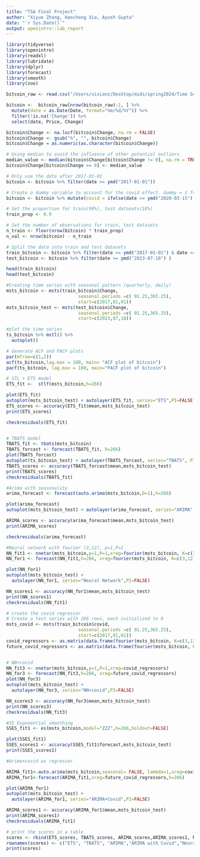 ```yaml
---
title: "TSA Final Project"
author: "Xiyue Zhang, Haochong Xia, Ayush Gupta"
date: "`r Sys.Date()`"
output: openintro::lab_report
---
```


```r
library(tidyverse)
library(openintro)
library(readxl)
library(lubridate)
library(dplyr)
library(forecast) 
library(smooth)
library(zoo)
```

```r
bitcoin_raw <- read.csv("/Users/vivianz/Desktop/mids/spring2024/Time Series/bitcoin.csv",header=TRUE)

bitcoin <-  bitcoin_raw[nrow(bitcoin_raw):1, ] %>%
  mutate(date = as.Date(Date, format="%m/%d/%Y")) %>%
  filter(!is.na('Change')) %>%
  select(date, Price, Change)

bitcoin$Change <- na.locf(bitcoin$Change, na.rm = FALSE)
bitcoin$Change <- gsub("%", "", bitcoin$Change)
bitcoin$Change = as.numeric(as.character(bitcoin$Change))

# Using median to avoid the influence of other potential outliers
median_value <- median(bitcoin$Change[bitcoin$Change != 0], na.rm = TRUE)
bitcoin$Change[bitcoin$Change == 0] <- median_value


```

```r
# Only use the data after 2017-01-01
bitcoin <- bitcoin %>% filter(date >= ymd("2017-01-01"))

# Create a dummy variable to account for the covid effect. dummy = 1 from march 15 2020 to may 1st 2021
bitcoin <- bitcoin %>% mutate(covid = ifelse(date >= ymd("2020-03-15") & date <= ymd("2021-05-01"), 1, 0))

# Set the proportion for train(90%), test datasets(10%)
train_prop <- 0.9

# Set the number of observations for train, test datasets
n_train <- floor(nrow(bitcoin) * train_prop)
n_val <- nrow(bitcoin) - n_train

# Split the data into train and test datasets
train_bitcoin <- bitcoin %>% filter(date >= ymd("2017-01-01") & date <= ymd("2023-01-01"))
test_bitcoin <- bitcoin %>% filter(date >= ymd("2023-07-18") )

head(train_bitcoin)
head(test_bitcoin)
```


```r
#Creating time series with seasonal pattern (quarterly, daily)
msts_bitcoin <- msts(train_bitcoin$Change,
                           seasonal.periods =c( 91.25,365.25),
                           start=c(2017,01,01))
msts_bitcoin_test <- msts(test_bitcoin$Change,
                           seasonal.periods =c( 91.25,365.25),
                           start=c(2023,07,18))

#plot the time series
ts_bitcoin %>% mstl() %>%
  autoplot()

# Generate ACF and PACF plots
par(mfrow=c(1,2))
acf(ts_bitcoin,lag.max = 100, main= "ACF plot of bitcoin")
pacf(ts_bitcoin, lag.max = 100, main="PACF plot of bitcoin")
```

```r
# STL + ETS model
ETS_fit <-  stlf(msts_bitcoin,h=266)

plot(ETS_fit)
autoplot(msts_bitcoin_test) + autolayer(ETS_fit, series="ETS",PI=FALSE)
ETS_scores <- accuracy(ETS_fit$mean,msts_bitcoin_test)
print(ETS_scores)

checkresiduals(ETS_fit)



```


```r
# TBATS model
TBATS_fit <- tbats(msts_bitcoin)
TBATS_forcast <- forecast(TBATS_fit, h=266)
plot(TBATS_forcast)
autoplot(ts_bitcoin_test) + autolayer(TBATS_forcast, series="TBATS", PI=FALSE)
TBATS_scores <- accuracy(TBATS_forcast$mean,msts_bitcoin_test)
print(TBATS_scores)
checkresiduals(TBATS_fit)
```

```r
#Arima with seasonality
arima_forecast <- forecast(auto.arima(msts_bitcoin,D=1),h=266)

plot(arima_forecast)
autoplot(msts_bitcoin_test) + autolayer(arima_forecast, series="ARIMA", PI=FALSE)

ARIMA_scores <- accuracy(arima_forecast$mean,msts_bitcoin_test)
print(ARIMA_scores)


```
```r
checkresiduals(arima_forecast)
```


```r
#Neural network with fourier (3,12), p=1,P=1
NN_fit1 <- nnetar(msts_bitcoin,p=1,P=1,xreg=fourier(msts_bitcoin, K=c(3,12)))
NN_for1 <- forecast(NN_fit1,h=266, xreg=fourier(msts_bitcoin, K=c(3,12),h=266))

plot(NN_for1)
autoplot(msts_bitcoin_test) +
  autolayer(NN_for1, series="Neural Network",PI=FALSE)

NN_scores1 <- accuracy(NN_for1$mean,msts_bitcoin_test)
print(NN_scores1)
checkresiduals(NN_fit1)

```

```r
# create the covid regressor
# Create a test series with 266 rows, each initialized to 0
msts_covid <- msts(train_bitcoin$covid,
                           seasonal.periods =c( 91.25,365.25),
                           start=c(2017,01,01))
covid_regressors <- as.matrix(data.frame(fourier(msts_bitcoin, K=c(3,12),h=nrow(train_bitcoin)), "covid"= train_bitcoin$covid))
future_covid_regressors <- as.matrix(data.frame(fourier(msts_bitcoin, K=c(3,12),h=nrow(test_bitcoin)), "covid"= test_bitcoin$covid))


# NN+covid
NN_fit3 <- nnetar(msts_bitcoin,p=1,P=1,xreg=covid_regressors)
NN_for3 <- forecast(NN_fit3,h=266, xreg=future_covid_regressors)
plot(NN_for3)
autoplot(msts_bitcoin_test) +
  autolayer(NN_for3, series="NN+covid",PI=FALSE)

NN_scores3 <- accuracy(NN_for3$mean,msts_bitcoin_test)
print(NN_scores3)
checkresiduals(NN_fit3)
```


```r
#SS Exponential smoothing
SSES_fit1 <- es(msts_bitcoin,model="ZZZ",h=266,holdout=FALSE)

plot(SSES_fit1)
SSES_scores1 <- accuracy(SSES_fit1$forecast,msts_bitcoin_test)
print(SSES_scores1)
```

```r
#Arima+covid as regressor

ARIMA_fit1<-auto.arima(msts_bitcoin,seasonal= FALSE, lambda=1,xreg=covid_regressors)
ARIMA_for1<-forecast(ARIMA_fit1,xreg=future_covid_regressors,h=266)

plot(ARIMA_for1)
autoplot(msts_bitcoin_test) +
  autolayer(ARIMA_for1, series="ARIMA+Covid",PI=FALSE)

ARIMA_scores1 <- accuracy(ARIMA_for1$mean,msts_bitcoin_test)
print(ARIMA_scores1)
checkresiduals(ARIMA_fit1)
```


```r
# print the scores in a table
scores <- rbind(ETS_scores, TBATS_scores, ARIMA_scores,ARIMA_scores1, NN_scores1,NN_scores3)
rownames(scores) <- c("ETS", "TBATS", "ARIMA","ARIMA with Covid","Neural Network with Fourier","Neural Network with Covid")
print(scores)

```


